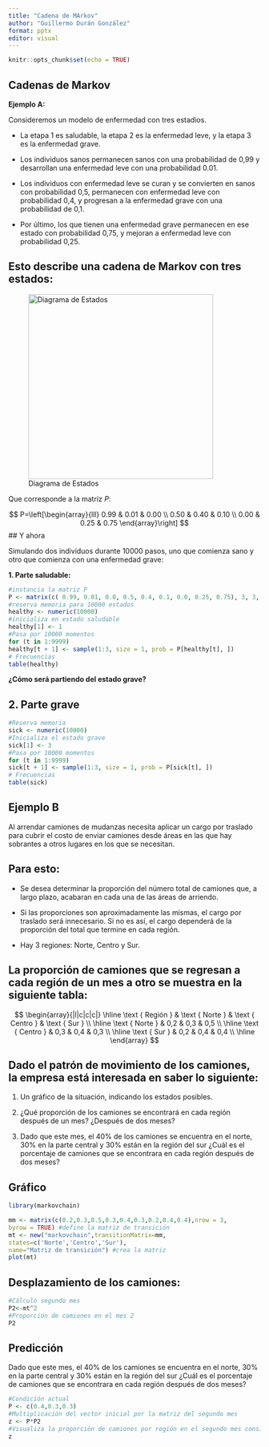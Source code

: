```yaml
---
title: "Cadena de MArkov"
author: "Guillermo Durán González"
format: pptx
editor: visual
---
```


```r
knitr::opts_chunk$set(echo = TRUE)
```

## Cadenas de Markov

**Ejemplo A:** 

Consideremos un modelo de enfermedad con tres estadios.

-   La etapa 1 es saludable, la etapa 2 es la enfermedad leve, y la etapa 3 es la enfermedad grave.

-   Los individuos sanos permanecen sanos con una probabilidad de 0,99 y desarrollan una enfermedad leve con una probabilidad 0.01.

-   Los individuos con enfermedad leve se curan y se convierten en sanos con probabilidad 0,5, permanecen con enfermedad leve con probabilidad 0,4, y progresan a la enfermedad grave con una probabilidad de 0,1.

-   Por último, los que tienen una enfermedad grave permanecen en ese estado con probabilidad 0,75, y mejoran a enfermedad leve con probabilidad 0,25.

## Esto describe una cadena de Markov con tres estados:

![Diagrama de Estados](Diagrama%20de%20estados.jpg){fig-alt="Diagrama" fig-align="center" width="369"}

Que corresponde a la matríz $P$:

$$
P=\left[\begin{array}{lll}
0.99 & 0.01 & 0.00 \\
0.50 & 0.40 & 0.10 \\
0.00 & 0.25 & 0.75
\end{array}\right]
$$
## Y ahora 

Simulando dos individuos durante 10000 pasos, uno que comienza sano y otro que comienza con una enfermedad grave:

**1.  Parte saludable:**

```r
#instancia la matriz P
P <- matrix(c( 0.99, 0.01, 0.0, 0.5, 0.4, 0.1, 0.0, 0.25, 0.75), 3, 3, byrow = TRUE) 
#reserva memoria para 10000 estados
healthy <- numeric(10000)
#inicializa en estado saludable
healthy[1] <- 1
#Pasa por 10000 momentos
for (t in 1:9999)
healthy[t + 1] <- sample(1:3, size = 1, prob = P[healthy[t], ])
# Frecuencias
table(healthy)
```
**¿Cómo será partiendo del estado grave?**

## 2.  Parte grave

```r
#Reserva memoria 
sick <- numeric(10000)
#Inicializa el estado grave
sick[1] <- 3
#Pasa por 10000 momentos
for (t in 1:9999)
sick[t + 1] <- sample(1:3, size = 1, prob = P[sick[t], ])
# Frecuencias
table(sick)

```

## Ejemplo B

Al arrendar camiones de mudanzas necesita aplicar un cargo por traslado para cubrir el costo de enviar camiones desde áreas en las que hay sobrantes a otros lugares en los que se necesitan. 

## Para esto:

-   Se desea determinar la proporción del número total de camiones que, a largo plazo, acabaran en cada una de las áreas de arriendo.

-   Si las proporciones son aproximadamente las mismas, el cargo por traslado será innecesario. Si no es así, el cargo dependerá de la proporción del total que termine en cada región.

-   Hay 3 regiones: Norte, Centro y Sur.

## La proporción de camiones que se regresan a cada región de un mes a otro se muestra en la siguiente tabla:

$$
\begin{array}{|l|c|c|c|}
\hline \text { Región } & \text { Norte } & \text { Centro } & \text { Sur } \\
\hline \text { Norte } & 0,2 & 0,3 & 0,5 \\
\hline \text { Centro } & 0,3 & 0,4 & 0,3 \\
\hline \text { Sur } & 0,2 & 0,4 & 0,4 \\
\hline
\end{array}
$$

## Dado el patrón de movimiento de los camiones, la empresa está interesada en saber lo siguiente:

1.  Un gráfico de la situación, indicando los estados posibles.

2.  ¿Qué proporción de los camiones se encontrará en cada región después de un mes? ¿Después de dos meses?

3.  Dado que este mes, el 40% de los camiones se encuentra en el norte, 30% en la parte central y 30% están en la región del sur ¿Cuál es el porcentaje de camiones que se encontrara en cada región después de dos meses?

## Gráfico

```r
library(markovchain)

mm <- matrix(c(0.2,0.3,0.5,0.3,0.4,0.3,0.2,0.4,0.4),nrow = 3,
byrow = TRUE) #define la matriz de transición
mt <- new("markovchain",transitionMatrix=mm,
states=c('Norte','Centro','Sur'),
name="Matriz de transición") #crea la matriz 
plot(mt)

```

## Desplazamiento de los camiones:

```r
#Cálculo segundo mes
P2<-mt^2
#Proporción de camiones en el mes 2
P2
```
## Predicción

Dado que este mes, el 40% de los camiones se encuentra en el norte, 30% en la parte central y 30% están en la región del sur ¿Cuál es el porcentaje de camiones que se encontrara en cada región después de dos meses?

```r

#Condición actual
P <- c(0.4,0.3,0.3)
#Multiplicación del vector inicial por la matriz del segundo mes
z <- P*P2
#Visualiza la proporción de camiones por región en el segundo mes considerando un vector inicial
z
```
